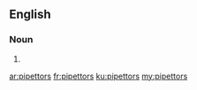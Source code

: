 ==English==

===Noun===
{{head|en|plural}}

# {{plural of|pipettor|lang=en|nocat=1}}

[[ar:pipettors]]
[[fr:pipettors]]
[[ku:pipettors]]
[[my:pipettors]]